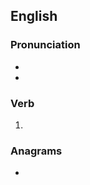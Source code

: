 ==English==

===Pronunciation===
* {{IPA|/ˈpɹaɪzɪŋ/|lang=en}}
* {{homophones|prizing|lang=en}}

===Verb===
{{head|en|present participle}}

# {{present participle of|prise|lang=en|nocat=1}}

===Anagrams===
* {{anagrams|en|a=giinprs|risping|spiring}}